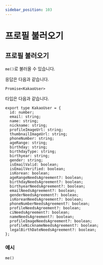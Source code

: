 ```yaml
---
sidebar_position: 103
---
```


# 프로필 불러오기

## 프로필 불러오기

`me()`로 불러올 수 있습니다.

응답은 다음과 같습니다.

```tsx
Promise<KakaoUser>
```

타입은 다음과 같습니다.

```tsx
export type KakaoUser = {
  id: number;
  email: string;
  name: string;
  nickname: string;
  profileImageUrl: string;
  thumbnailImageUrl: string;
  phoneNumber: string;
  ageRange: string;
  birthday: string;
  birthdayType: string;
  birthyear: string;
  gender: string;
  isEmailValid: boolean;
  isEmailVerified: boolean;
  isKorean: boolean;
  ageRangeNeedsAgreement?: boolean;
  birthdayNeedsAgreement?: boolean;
  birthyearNeedsAgreement?: boolean;
  emailNeedsAgreement?: boolean;
  genderNeedsAgreement?: boolean;
  isKoreanNeedsAgreement?: boolean;
  phoneNumberNeedsAgreement?: boolean;
  profileNeedsAgreement?: boolean;
  ciNeedsAgreement?: boolean;
  nameNeedsAgreement?: boolean;
  profileImageNeedsAgreement?: boolean;
  profileNicknameNeedsAgreement?: boolean;
  legalBirthDateNeedsAgreement?: boolean;
};
```

### 예시

```tsx
me()
```
